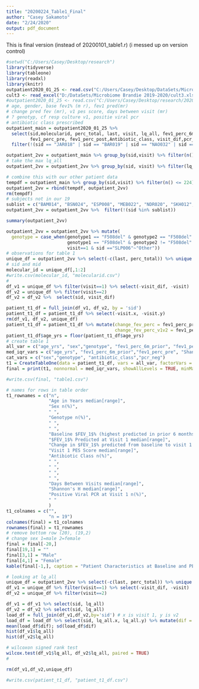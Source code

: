 ---
title: "20200224_Table1_Final"
author: "Casey Sakamoto"
date: "2/24/2020"
output: pdf_document
---
This is final version (instead of 20200101_table1.r)
(i messed up on version control)

```{r setup, include=FALSE}
#setwd("C:/Users/Casey/Desktop/research")
library(tidyverse)
library(tableone)
library(readxl)
library(knitr)
outpatient2020_01_25 <- read.csv("C:/Users/Casey/Desktop/DataSets/Microbiome Brandie 2019-2020/outpatient2020_01_25.csv")
cult3 <- read_excel("D:/DataSets/Microbiome Brandie 2019-2020/cult3.xlsx")
#outpatient2020_01_25 <- read.csv("C:/Users/Casey/Desktop/research/20200128plots/outpatient2020_01_25.csv")
# age, gender, base fev1% (m r), fev1 pred(mr)
# change pred fev (mr), v1 pes score, days between visit (mr)
# ? genotyp, cf resp culture v1, positie viral pcr
# antibiotic class prescribed
outpatient_main = outpatient2020_01_25 %>% 
  select(sid,molecularid, perc_total, last, visit, lq_all, fev1_perc_6m_prior,sex , pes_total, age_yrs,
         fev1_perc_pre, fev1_perc_post,Antibiotic_class, visit_dif,pcr_neg, genotype1,genotype2, ShannonH_Median )%>%
  filter(!(sid == "JAR018" | sid == "BAR019" | sid == "NAO032" | sid == "EIL010" ))

outpatient_2vv = outpatient_main %>% group_by(sid,visit) %>% filter(n() > 224)
# take the max lq_all
outpatient_2vv = outpatient_2vv %>% group_by(sid, visit) %>% filter(lq_all == max(lq_all))

# combine this with our other patient data
tempdf = outpatient_main %>% group_by(sid,visit) %>% filter(n() <= 224)
outpatient_2vv = rbind(tempdf, outpatient_2vv)
rm(tempdf)
# subjects not in our 19
sublist = c("BAM014", "BSN024", "ESP008", "MEB022", "NDR020", "SKH012", "VAC001", "VCR009", "A_MO25")
outpatient_2vv = outpatient_2vv %>%  filter(!(sid %in% sublist))

summary(outpatient_2vv)

outpatient_2vv = outpatient_2vv %>% mutate(
  genotype = case_when(genotype1 == "F508del" & genotype2 == "F508del" ~ "F508del/F508del",
                       genotype1 == "F508del" & genotype2 != "F508del" ~ "F508del/Other",
                       visit==1 & sid =="SLP006"~"Other"))
# observations for table 1
unique_df = outpatient_2vv %>% select(-c(last, perc_total)) %>% unique.data.frame()
# sid and mid
molecular_id = unique_df[,1:2]
#write.csv(molecular_id, "molecularid.csv")
#
df_v1 = unique_df %>% filter(visit==1) %>% select(-visit_dif, -visit)
df_v2 = unique_df %>% filter(visit==2) 
df_v2 = df_v2 %>%  select(sid, visit_dif)

patient_t1_df = full_join(df_v1, df_v2, by = 'sid')
patient_t1_df = patient_t1_df %>% select(-visit.x, -visit.y)
rm(df_v1, df_v2, unique_df)
patient_t1_df = patient_t1_df %>% mutate(change_fev_perc = fev1_perc_pre - fev1_perc_6m_prior,
                                         change_fev_perc_v1v2 = fev1_perc_post - fev1_perc_pre)
patient_t1_df$age_yrs = floor(patient_t1_df$age_yrs)
# create table 1
all_var = c("age_yrs", "sex","genotype", "fev1_perc_6m_prior", "fev1_perc_pre", "change_fev_perc", "pes_total", "Antibiotic_class", "visit_dif","ShannonH_Median" ,"pcr_neg")
med_iqr_vars = c("age_yrs", "fev1_perc_6m_prior","fev1_perc_pre", "ShannonH_Median","change_fev_perc", "pes_total", "visit_dif")
cat_vars = c("sex","genotype", "antibiotic_class","pcr_neg")
t1 = CreateTableOne(data = patient_t1_df, vars = all_var, factorVars = cat_vars)
final = print(t1, nonnormal = med_iqr_vars, showAllLevels = TRUE, minMax = TRUE)

#write.csv(final, "table1.csv")
```

```{r table1 kable, echo=FALSE}
# names for rows in table order
t1_rownames = c("n",
                "Age in Years median[range]",
                "Sex n(%)",
                " ",
                "Genotype n(%)",
                " ",
                " ",
                "Baseline $FEV_1$% (highest predicted in prior 6 months) median[range]",
                "$FEV_1$% Predicted at Visit 1 median[range]",
                "Change in $FEV_1$% predicted from baseline to visit 1 median[range]",
                "Visit 1 PES Score median[range]",
                "Antibiotic Class n(%)",
                " ",
                " ",
                " ",
                " ",
                "Days Between Visits median[range]",
                "Shannon's H median[range]",
                "Positive Viral PCR at Visit 1 n(%)",
                " "
                )
t1_colnames = c("",
                "n = 19")
colnames(final) = t1_colnames
rownames(final) = t1_rownames
# remove bottom row (20), (19,2)
# change sex 1=male 2=female
final = final[-20,]
final[19,1] = ""
final[3,1] = "Male"
final[4,1] = "Female"
kable(final[-1,], caption = "Patient Characteristics at Baseline and PEx")
```

```{r misc hypothesis tests, include=FALSE}

# looking at lq_all
unique_df = outpatient_2vv %>% select(-c(last, perc_total)) %>% unique.data.frame()
df_v1 = unique_df %>% filter(visit==1) %>% select(-visit_dif, -visit)
df_v2 = unique_df %>% filter(visit==2) 

df_v1 = df_v1 %>% select(sid, lq_all)
df_v2 = df_v2 %>% select(sid, lq_all)
load_df = full_join(df_v1,df_v2,by='sid') # x is visit 1, y is v2
load_df = load_df %>% select(sid, lq_all.x, lq_all.y) %>% mutate(dif = lq_all.y - lq_all.x)
mean(load_df$dif); sd(load_df$dif)
hist(df_v1$lq_all)
hist(df_v2$lq_all)

# wilcoxon signed rank test
wilcox.test(df_v1$lq_all, df_v2$lq_all, paired = TRUE)
# 

rm(df_v1,df_v2,unique_df)

#write.csv(patient_t1_df, "patient_t1_df.csv")
```


